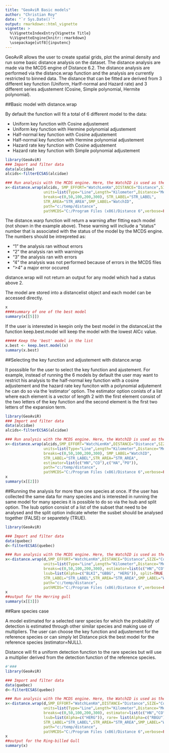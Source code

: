```yaml
---
title: "GeoAviR Basic models"
author: "Christian Roy"
date: "`r Sys.Date()`"
output: rmarkdown::html_vignette
vignette: >
  %\VignetteIndexEntry{Vignette Title}
  %\VignetteEngine{knitr::rmarkdown}
  \usepackage[utf8]{inputenc}
---
```


GeoAviR allows the user to create spatial grids, plot the animal density and run some basic distance analysis on the dataset. The distance analysis are made via the MCDS engine of Distance 6.2. The distance analysis are performed via the distance.wrap function and the analysis are currently restricted to binned data. The distance that can be fitted are derived from 3 different key function (Uniform, Harlf-normal and Hazard rate) and 3 different series adjustement (Cosine, Simple polynomial, Hermite polynomial). 


##Basic model with distance.wrap

By default the function will fit a total of 6 different model to the data:

- Uniform key function with Cosine adjustement
- Uniform key function with Hermine polynomial adjustement
- Half-normal key function with Cosine adjustement
- Half-normal key function with Hermine polynomial adjustement
- Hazard rate key function with Cosine adjustement
- Hazard rate key function with Simple polynomial adjustement

```r
library(GeoAviR)
### Import and filter data
data(alcidae)
alcids<-filterECSAS(alcidae)

### Run analysis with the MCDS engine. Here, the WatchID is used as the sample.
x<-distance.wrap(alcids, SMP_EFFORT="WatchLenKm",DISTANCE="Distance",SIZE="Count",
                 units=list(Type="Line",Length="Kilometer",Distance="Meter",Area="Square kilometer"),
                 breaks=c(0,50,100,200,300), STR_LABEL="STR_LABEL", 
                 STR_AREA="STR_AREA",SMP_LABEL="WatchID", 
                 path="c:/temp/distance",
                 pathMCDS="C:/Program Files (x86)/Distance 6",verbose=FALSE)
```
The distance.warp function will return a warning after fitting each model (not shown in the example above). These warning will incliude a "status" number that is associated with the status of the model by the MCDS engine. The numbers should be intrepreted as:

- "1" the analysis ran without errors
- "2" the analysis ran with warnings
- "3" the analysis ran with errors
- "4" the analysis was not performed because of errors in the MCDS files
- ">4" a major error occured 

distance.wrap will not return an output for any model which had a status above 2. 

The model are stored into a distancelist object and each model can be accessed directly. 
```r
x
####summary of one of the best model
summary(x[[5]])
```

If the user is interested in keepin only the best model in the distanceList the function keep.best.model will keep the model with the lowest AICc value. 

```r
##### Keep the 'best' model in the list
x.best <- keep.best.model(x)
summary(x.best)
```

##Selecting the key function and adjustement with distance.wrap

It posssible for the user to select the key function and ajustement. For example, instead of running the 6 models by default the user may want to restrict his analysis to the half-normal key function with a cosine adjustement and the hazard rate key funciton with a polynomial adjutement he can do so via the 'estimator' option. The estimator option conists of a list where each element is a vector of length 2 with the first element consist of the two letters of the key function and the second element is the first two letters of the expansion term. 

```r
library(GeoAviR)
### Import and filter data
data(alcidae)
alcids<-filterECSAS(alcidae)

### Run analysis with the MCDS engine. Here, the WatchID is used as the sample.
x<-distance.wrap(alcids,SMP_EFFORT="WatchLenKm",DISTANCE="Distance",SIZE="Count",
                 units=list(Type="Line",Length="Kilometer",Distance="Meter",Area="Square kilometer"),
                 breaks=c(0,50,100,200,300), SMP_LABEL="WatchID",
                 STR_LABEL="STR_LABEL",STR_AREA="STR_AREA",
                 estimator=list(c("HN","CO"),c("HA","PO")),
                 path="c:/temp/distance",
                 pathMCDS="C:/Program Files (x86)/Distance 6",verbose=FALSE)
x
summary(x[[2]])
```

##Running the analysis for more than one species at once.
If the user has collected the same data for many species and is interested in running the same model for many species it is possible to do so via the lsub and split option. The lsub option consist of a list of the subset that need to be analysed and the split option indicate wheter the susbet should be analysed together (FALSE) or separetely (TRUE). 

```r
library(GeoAviR)

### Import and filter data
data(quebec)
d<-filterECSAS(quebec)

### Run analysis with the MCDS engine. Here, the WatchID is used as the sample.
x<-distance.wrap(d,SMP_EFFORT="WatchLenKm",DISTANCE="Distance",SIZE="Count",
                 units=list(Type="Line",Length="Kilometer",Distance="Meter",Area="Square kilometer"),
                 breaks=c(0,50,100,200,300), estimator=list(c("HN","CO")),
                 lsub=list(Alpha=c("BLKI","GBBG", "HERG")), split=TRUE,
                 STR_LABEL="STR_LABEL",STR_AREA="STR_AREA",SMP_LABEL="WatchID",
                 path="c:/temp/distance",
                 pathMCDS="C:/Program Files (x86)/Distance 6",verbose=FALSE)
x
##output for the Herring gull
summary(x[[3]])

```

##Rare species case

A model estimated for a selected rarer species for which the probability of detection is estimated through other similar species and making use of multipliers. The user can choose the key function and adjustement for the reference species or can simply let Distance pick the best model for the reference species (estimator=NULL). 

Distance will fit a uniform detection function to the rare species but will use a multiplier derived from the detection function of the reference species.  


```r
#'### 
library(GeoAviR)

### Import and filter data
data(quebec)
d<-filterECSAS(quebec)

### Run analysis with the MCDS engine. Here, the WatchID is used as the sample.
x<-distance.wrap(d,SMP_EFFORT="WatchLenKm",DISTANCE="Distance",SIZE="Count",
                 units=list(Type="Line",Length="Kilometer",Distance="Meter",Area="Square kilometer"),
                 breaks=c(0,50,100,200,300), estimator=list(c("HN","CO")),
                 lsub=list(Alpha=c("HERG")), rare= list(Alpha=c("RBGU")), split=TRUE,
                 STR_LABEL="STR_LABEL",STR_AREA="STR_AREA",SMP_LABEL="WatchID",
                 path="c:/temp/distance",
                 pathMCDS="C:/Program Files (x86)/Distance 6",verbose=FALSE)
x
##output for the Ring-billed Gull
summary(x)
```

